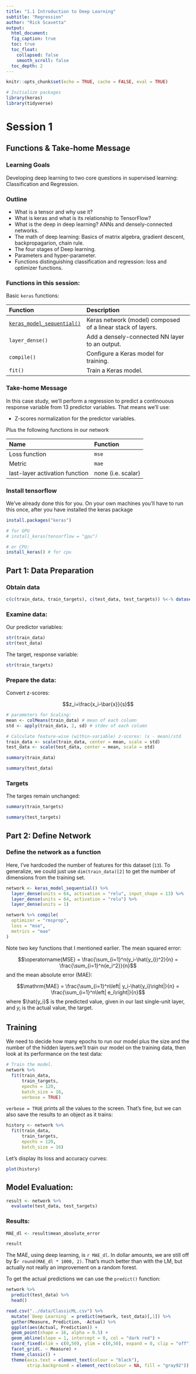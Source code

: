 ```yaml
---
title: "1.1 Introduction to Deep Learning"
subtitle: "Regression"
author: "Rick Scavetta"
output:
  html_document:
  fig_caption: true
  toc: true
  toc_float:
    collapsed: false
    smooth_scroll: false
  toc_depth: 2
---
```


```r
knitr::opts_chunk$set(echo = TRUE, cache = FALSE, eval = TRUE)

# Initialize packages
library(keras)
library(tidyverse)
```

# Session 1 {.tabset .tabset-fade .tabset-pills}

## Functions & Take-home Message

### Learning Goals

Developing deep learning to two core questions in supervised learning: Classification and Regression. 

### Outline

- What is a tensor and why use it?
- What is keras and what is its relationship to TensorFlow?
- What is the deep in deep learning? ANNs and densely-connected networks.
- The math of deep learning: Basics of matrix algebra, gradient descent, backpropagarion, chain rule.
- The four stages of Deep learning.
- Parameters and hyper-parameter.
- Functions distinguishing classification and regression: loss and optimizer functions.

### Functions in this session:

Basic `keras` functions:

| Function                   | Description                                       |
|:---------------------------|:--------------------------------------------------| 
| [`keras_model_sequential()`](https://www.rdocumentation.org/packages/keras/versions/2.2.0/topics/keras_model_sequential) | Keras network (model) composed of a linear stack of layers. |
| `layer_dense()`	           | Add a densely-connected NN layer to an output.    |
| `compile()`                | Configure a Keras model for training.             |
| `fit()`                    | Train a Keras model.                              |

### Take-home Message

In this case study, we'll perform a regression to predict a continouous response variable from 13 predictor variables. That means we'll use:

- Z-scores normalization for the predictor variables.

Plus the following functions in our network

| Name                           | Function           |
|:-------------------------------|:-------------------|
| Loss function                  | `mse`              |
| Metric                         | `mae`              |
| last-layer activation function | none (i.e. scalar) |

### Install tensorflow 

We've already done this for you. On your own machines you'll have to run this once, after you have installed the keras package

```r
install.packages("keras")

# for GPU
# install_keras(tensorflow = "gpu")

# or CPU:
install_keras() # for cpu
```

## Part 1: Data Preparation

### Obtain data

```r
c(c(train_data, train_targets), c(test_data, test_targets)) %<-% dataset_boston_housing()
```

### Examine data:

Our predictor variables:

```r
str(train_data)
str(test_data)
```

The target, response variable:

```r
str(train_targets)
```

### Prepare the data:

Convert z-scores:

$$z_i=\frac{x_i-\bar{x}}{s}$$
```r
# parameters for Scaling:
mean <- colMeans(train_data) # mean of each column
std <- apply(train_data, 2, sd) # stdev of each column

# Calculate feature-wise (within-variable) z-scores: (x - mean)/std
train_data <- scale(train_data, center = mean, scale = std)
test_data <- scale(test_data, center = mean, scale = std)

```

```r
summary(train_data)
```

```r
summary(test_data)
```

### Targets

The targes remain unchanged:

```r
summary(train_targets)
```

```r
summary(test_targets)
```


## Part 2: Define Network

### Define the network as a function

Here, I've hardcoded the number of features for this dataset (`13`). To generalize, we could just use `dim(train_data)[2]` to get the number of dimensions from the training set.  

```r
network <- keras_model_sequential() %>% 
  layer_dense(units = 64, activation = "relu", input_shape = 13) %>% 
  layer_dense(units = 64, activation = "relu") %>% 
  layer_dense(units = 1) 

network %>% compile(
  optimizer = "rmsprop", 
  loss = "mse", 
  metrics = "mae"
)
```

Note two key functions that I mentioned earlier. The mean squared error:

$$\operatorname{MSE} = \frac{\sum_{i=1}^n(y_i-\hat{y_i})^2}{n} = \frac{\sum_{i=1}^n{e_i^2}}{n}$$
and the mean absolute error (MAE):

$$\mathrm{MAE} = \frac{\sum_{i=1}^n\left| y_i-\hat{y_i}\right|}{n} = \frac{\sum_{i=1}^n\left| e_i\right|}{n}$$
where $\hat{y_i}$ is the predicted value, given in our last single-unit layer, and $y_i$ is the actual value, the target.

## Training

We need to decide how many epochs to run our model plus the size and the number of the hidden layers.we'll train our model on the training data, then look at its performance on the test data:

```r
# Train the model.
network %>% 
  fit(train_data, 
      train_targets,
      epochs = 120, 
      batch_size = 16, 
      verbose = TRUE)
```

`verbose = TRUE` prints all the values to the screen. That's fine, but we can also save the results to an object as it trains:

```r
history <- network %>% 
  fit(train_data, 
      train_targets,
      epochs = 120, 
      batch_size = 16)

```

Let's display its loss and accuracy curves:

```r
plot(history)
```

## Model Evaluation:

```r
result <- network %>% 
  evaluate(test_data, test_targets)
```

### Results:

```r
MAE_dl <- result$mean_absolute_error
```


```r
result
```

The MAE, using deep learning, is `r MAE_dl`. In dollar amounts, we are still off by $`r round(MAE_dl * 1000, 2)`. That's much better than with the LM, but actually not really an improvement on a random forest.

To get the actual predictions we can use the `predict()` function:

```r
network %>%
  predict(test_data) %>% 
  head()
```


```r
read.csv("../data/ClassicML.csv") %>% 
  mutate(`Deep Learning` = predict(network, test_data)[,1]) %>% 
  gather(Measure, Prediction, -Actual) %>% 
  ggplot(aes(Actual, Prediction)) +
  geom_point(shape = 16, alpha = 0.5) +
  geom_abline(slope = 1, intercept = 0, col = "dark red") +
  coord_fixed(xlim = c(0,50), ylim = c(0,50), expand = 0, clip = "off") +
  facet_grid(. ~ Measure) +
  theme_classic() +
  theme(axis.text = element_text(colour = "black"),
        strip.background = element_rect(colour = NA, fill = "gray92"))

```
